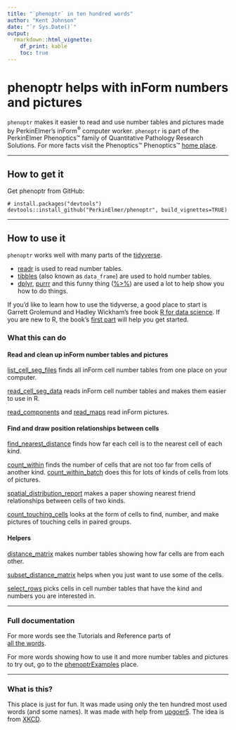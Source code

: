 ```yaml
---
title: "`phenoptr` in ten hundred words"
author: "Kent Johnson"
date: "`r Sys.Date()`"
output:
  rmarkdown::html_vignette:
    df_print: kable
    toc: true
---
```


# phenoptr helps  with inForm numbers and pictures

`phenoptr` makes it easier to read and use number tables and 
pictures made by PerkinElmer's inForm<sup>&reg;</sup> computer worker.
`phenoptr` is part of the PerkinElmer Phenoptics&trade; family of Quantitative
Pathology Research Solutions. For more facts visit the Phenoptics™ 
Phenoptics&trade;
[home place](http://www.perkinelmer.com/cancer-immunology/index.html).

----

## How to get it

Get phenoptr from GitHub:

```
# install.packages("devtools")
devtools::install_github("PerkinElmer/phenoptr", build_vignettes=TRUE)
```

----

## How to use it

`phenoptr` works well with many parts of the
[tidyverse](http://tidyverse.org/).

- [readr](http://readr.tidyverse.org/) is used to read number tables.
- [tibbles](http://tibble.tidyverse.org/) (also known as `data_frame`)
  are used to hold number tables.
- [dplyr](http://dplyr.tidyverse.org/), [purrr](http://purrr.tidyverse.org/)
  and this funny thing ([%>%](http://magrittr.tidyverse.org/))
  are used a lot to help show you how to do things.

If you'd like to learn how to use the tidyverse, a good place to start is 
Garrett Grolemund and Hadley Wickham's free book 
[R for data science](http://r4ds.had.co.nz/).
If you are new to R, the book's
[first part](http://r4ds.had.co.nz/introduction.html)
will help you get started.

### What this can do

#### <i class='fa fa-caret-right'></i> Read and clean up inForm number tables and pictures

[list_cell_seg_files](https://perkinelmer.github.io/phenoptr/reference/list_cell_seg_files.html)
finds all inForm cell number tables from one place on your computer.

[read_cell_seg_data](https://perkinelmer.github.io/phenoptr/reference/read_cell_seg_data.html)
reads inForm cell number tables and makes them easier to use in R.

[read_components](https://perkinelmer.github.io/phenoptr/reference/read_components.html) 
and [read_maps](https://perkinelmer.github.io/phenoptr/reference/read_maps.html) 
read inForm pictures.

#### <i class='fa fa-caret-right'></i> Find and draw position relationships between cells

[find_nearest_distance](https://perkinelmer.github.io/phenoptr/reference/find_nearest_distance.html)
finds how far each cell is to the nearest cell of each kind.

[count_within](https://perkinelmer.github.io/phenoptr/reference/count_within.html)
finds the number of cells that are not too far from cells of another kind.
[count_within_batch](https://perkinelmer.github.io/phenoptr/reference/count_within_batch.html) 
does this for lots of kinds of cells from lots of pictures.

[spatial_distribution_report](https://perkinelmer.github.io/phenoptr/reference/spatial_distribution_report.html) 
makes a paper showing nearest friend relationships between cells of two kinds.

[count_touching_cells](https://perkinelmer.github.io/phenoptr/reference/count_touching_cells.html)
looks at the form of cells to find, number, and make pictures of touching cells in paired groups.

#### <i class='fa fa-caret-right'></i> Helpers

[distance_matrix](https://perkinelmer.github.io/phenoptr/reference/distance_matrix.html)
makes number tables showing how far cells are from each other.


[subset_distance_matrix](https://perkinelmer.github.io/phenoptr/reference/subset_distance_matrix.html)
helps when you just want to use some of the cells.

[select_rows](https://perkinelmer.github.io/phenoptr/reference/select_rows.html)
picks cells in cell number tables that have the kind and numbers you are interested in.

----

### Full documentation

For more words see the Tutorials and Reference parts of  
[all the words](https://perkinelmer.github.io/phenoptr).

For more words showing how to use it and more number tables and pictures 
to try out, go to the 
[phenoptrExamples](https://perkinelmer.github.io/phenoptrExamples) place.

----

### What is this?

This place is just for fun. 
It was made using only the ten hundred most used words (and some names). 
It was made with help 
from [upgoer5](http://splasho.com/upgoer5/). 
The idea is from [XKCD](http://xkcd.com/1133/).
